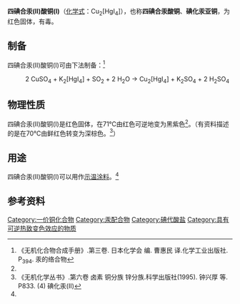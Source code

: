{{chembox
| verifiedrevid = 
| ImageFile = Cu2HgI4 sample.JPG
| IUPACName = 四碘合汞(II)酸铜(I)<br />Copper(I) tetraiodomercurate(II)
| OtherNames = 碘化汞亚铜<br />碘化汞铜(I)
| Section1 = {{Chembox Identifiers
| CASNo = 13876-85-2
| CASNo_Ref = {{cascite|correct|CAS}}
| EINECS =
| RTECS =
| UNNumber = 
  }}
| Section2 = {{Chembox Properties
| Cu = 2 | Hg = 1 | I = 4
| Appearance = 红色晶体<ref name=jcs />
| Density = 
| Solubility =
| SolubleOther =
| BoilingPtC =
| pKa =
}}
| Section7 = {{Chembox Hazards
| ExternalMSDS = 
| EUIndex =
| EUClass =
| RPhrases =
| SPhrases =
| NFPA-H =
| NFPA-F =
| NFPA-R =
| NFPA-O =
| FlashPt =
  }}
| Section8 = {{Chembox Related
| OtherAnions =
| OtherCations = [[碘化汞钾|碘化汞钾]]<br />[[碘化汞银|碘化汞银]]
  }}
}}

'''四碘合汞(II)酸铜(I)'''（[[化学式|化学式]]：Cu<sub>2</sub>[HgI<sub>4</sub>]），也称'''四碘合汞酸铜'''、'''碘化汞亚铜'''，为红色固体，有毒。
==制备==
四碘合汞(II)酸铜(I)可由下法制备：<ref name=jcs>《无机化合物合成手册》.第三卷. 日本化学会 编. 曹惠民 译.化学工业出版社. P<sub>394</sub>. 汞的络合物</ref>
: 2 CuSO<sub>4</sub> + K<sub>2</sub>[HgI<sub>4</sub>] + SO<sub>2</sub> + 2 H<sub>2</sub>O → Cu<sub>2</sub>[HgI<sub>4</sub>] + K<sub>2</sub>SO<sub>4</sub> + 2 H<sub>2</sub>SO<sub>4</sub>
==物理性质==
四碘合汞(II)酸铜(I)是红色固体，在71℃由红色可逆地变为黑紫色<ref name=jcs />。（有资料描述的是在70℃由鲜红色转变为深棕色。<ref name=wj>《无机化学丛书》.第六卷 卤素 铜分族 锌分族.科学出版社(1995). 钟兴厚 等. P833. (4) 碘化汞(II)</ref>）

==用途==
四碘合汞(II)酸铜(I)可以用作[[示温涂料|示温涂料]]。<ref name=jcs />
==参考资料==
{{reflist}}

{{汞化合物}}
{{铜化合物}}

[[Category:一价铜化合物|Category:一价铜化合物]]
[[Category:汞配合物|Category:汞配合物]]
[[Category:碘代酸盐|Category:碘代酸盐]]
[[Category:具有可逆热致变色效应的物质|Category:具有可逆热致变色效应的物质]]